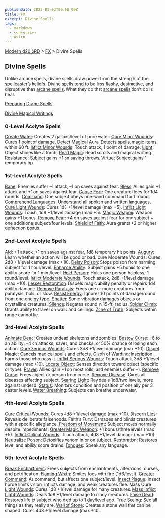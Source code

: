 ```yaml
---
publishDate: 2023-01-02T00:00:00Z
title: FX
excerpt: Divine Spells
tags:
  - markdown
  - conversion
  - Astro
---
```


[Modern d20 SRD](/#modernD20) > [FX](modern-d20-srd-fx-index) > Divine Spells

## Divine Spells

Unlike arcane spells, divine spells draw power from the strength of the spellcaster’s beliefs. Divine spells tend to be less flashy, destructive, and disruptive than [arcane spells](modern-d20-srd-fx-arcane-spells). What they do that [arcane spells](modern-d20-srd-fx-arcane-spells) don’t do is heal.

[Preparing Divine Spells](modern-d20-srd-fx-preparing-divine-spells)

[Divine Magical Writings](modern-d20-srd-fx-divine-magical-writings)

### 0-Level Acolyte Spells

[Create Water](modern-d20-srd-fx-create-water): Creates 2 gallons/level of pure water.
[Cure Minor Wounds](modern-d20-srd-fx-cure-minor-wounds): Cures 1 point of damage.
[Detect Magical Aura](modern-d20-srd-fx-detect-magical-aura): Detects spells, magic items within 60 ft.
[Inflict Minor Wounds](modern-d20-srd-fx-inflict-minor-wounds): Touch attack, 1 point of damage.
[Light](modern-d20-srd-fx-light): Object shines like a torch.
[Read Magic](modern-d20-srd-fx-read-magic): Read scrolls and magical writing.
[Resistance](modern-d20-srd-fx-resistance): Subject gains +1 on saving throws.
[Virtue](modern-d20-srd-fx-virtue): Subject gains 1 temporary hp.

### 1st-level Acolyte Spells

[Bane](modern-d20-srd-fx-bane): Enemies suffer –1 attack, –1 on saves against fear.
[Bless](modern-d20-srd-fx-bless): Allies gain +1 attack and +1 on saves against fear.
[Cause Fear](modern-d20-srd-fx-cause-fear): One creature flees for 1d4 rounds.
[Command](modern-d20-srd-fx-command): One subject obeys one-word command for 1 round.
[Comprehend Languages](modern-d20-srd-fx-comprehend-languages): Understand all spoken and written languages.
[Cure Light Wounds](modern-d20-srd-fx-cure-light-wounds): Cures 1d8 +1/level damage (max +5).
[Inflict Light Wounds](modern-d20-srd-fx-inflict-light-wounds): Touch, 1d8 +1/level damage (max +5).
[Magic Weapon](modern-d20-srd-fx-magic-weapon): Weapon gains +1 bonus.
[Remove Fear](modern-d20-srd-fx-remove-fear): +4 on saves against fear for one subject + one additional subject/four levels.
[Shield of Faith](modern-d20-srd-fx-shield-of-faith): Aura grants +2 or higher deflection bonus.

### 2nd-Level Acolyte Spells

[Aid](modern-d20-srd-fx-aid): +1 attack, +1 on saves against fear, 1d8 temporary hit points.
[Augury](modern-d20-srd-fx-augury): Learn whether an action will be good or bad.
[Cure Moderate Wounds](modern-d20-srd-fx-cure-moderate-wounds): Cures 2d8 +1/level damage (max +10).
[Delay Poison](modern-d20-srd-fx-delay-poison): Stops poison from harming subject for 1 hour/level.
[Enhance Ability](modern-d20-srd-fx-enhance-ability): Subject gains +5 bonus to one ability score for 1 min./level.
[Hold Person](modern-d20-srd-fx-hold-person): Holds one person helpless; 1 round/level.
[Inflict Moderate Wounds](modern-d20-srd-fx-inflict-moderate-wounds): Touch attack, 2d8 +1/level damage (max +10).
[Lesser Restoration](modern-d20-srd-fx-lesser-restoration): Dispels magic ability penalty or repairs 1d4 ability damage.
[Remove Paralysis](modern-d20-srd-fx-remove-paralysis): Frees one or more creatures from paralysis, hold, or slow.
[Resist Energy](modern-d20-srd-fx-resist-energy): Ignores 10 points of damage/round from one energy type.
[Shatter](modern-d20-srd-fx-shatter): Sonic vibration damages objects or crystalline creatures.
[Silence](modern-d20-srd-fx-silence): Negates sound in 15-ft: radius.
[Spider Climb](modern-d20-srd-fx-spider-climb): Grants ability to travel on walls and ceilings.
[Zone of Truth](modern-d20-srd-fx-zone-of-truth): Subjects within range cannot lie.

### 3rd-level Acolyte Spells

[Animate Dead](modern-d20-srd-fx-animate-dead): Creates undead skeletons and zombies.
[Bestow Curse](modern-d20-srd-fx-bestow-curse): –6 to an ability; –4 on attacks, saves, and checks; or 50% chance of losing each action.
[Cure Serious Wounds](modern-d20-srd-fx-cure-serious-wounds): Cures 3d8 +1/level damage (max +10).
[Dispel Magic](modern-d20-srd-fx-dispel-magic): Cancels magical spells and effects.
[Glyph of Warding](modern-d20-srd-fx-glyph-of-warding): Inscription harms those who pass it.
[Inflict Serious Wounds](modern-d20-srd-fx-inflict-serious-wounds): Touch attack, 3d8 +1/level damage (max +10).
[Locate Object](modern-d20-srd-fx-locate-object): Senses direction toward object (specific or type).
[Prayer](modern-d20-srd-fx-prayer): Allies gain +1 on most rolls, and enemies suffer –1.
[Remove Curse](modern-d20-srd-fx-remove-curse): Frees object or person from curse.
[Remove Disease](modern-d20-srd-fx-remove-disease): Cures all diseases affecting subject.
[Searing Light](modern-d20-srd-fx-searing-light): Ray deals 1d8/two levels, more against undead.
[Status](modern-d20-srd-fx-status): Monitors condition and position of one ally per 3 caster levels.
[Water Breathing](modern-d20-srd-fx-water-breathing): Subjects can breathe underwater.

### 4th-level Acolyte Spells

[Cure Critical Wounds](modern-d20-srd-fx-cure-critical-wounds): Cures 4d8 +1/level damage (max +10).
[Discern Lies](modern-d20-srd-fx-discern-lies): Reveals deliberate falsehoods.
[Faith’s Fury](modern-d20-srd-fx-faiths-fury): Damages and blinds creatures with a specific allegiance.
[Freedom of Movement](modern-d20-srd-fx-freedom-of-movement): Subject moves normally despite impediments.
[Greater Magic Weapon](modern-d20-srd-fx-greater-magic-weapon): +1 bonus/three levels (max +5).
[Inflict Critical Wounds](modern-d20-srd-fx-inflict-critical-wounds): Touch attack, 4d8 +1/level damage (max +10).
[Neutralize Poison](modern-d20-srd-fx-neutralize-poison): Detoxifies venom in or on subject.
[Restoration](modern-d20-srd-fx-restoration): Restores level and ability score drains.
[Tongues](modern-d20-srd-fx-tongues): Speak any language.

### 5th-level Acolyte Spells

[Break Enchantment](modern-d20-srd-fx-break-enchantment): Frees subjects from enchantments, alterations, curses, and petrification.
[Flaming Wrath](modern-d20-srd-fx-flaming-wrath): Smites foes with fire (1d6/level).
[Greater Command](modern-d20-srd-fx-greater-command): As command, but affects one subject/level.
[Insect Plague](modern-d20-srd-fx-insect-plague): Insect horde limits vision, inflicts damage, and weak creatures flee.
[Mass Cure Light Wounds](modern-d20-srd-fx-mass-cure-light-wounds): Cures 1d8 +1/level damage for many creatures.
[Mass Inflict Light Wounds](modern-d20-srd-fx-mass-inflict-light-wounds): Deals 1d8 +1/level damage to many creatures.
[Raise Dead](modern-d20-srd-fx-raise-dead): Restores life to subject who died up to 1 day/level ago.
[True Seeing](modern-d20-srd-fx-true-seeing): See all things as they really are.
[Wall of Stone](modern-d20-srd-fx-wall-of-stone): Creates a stone wall that can be shaped: Cures 4d8 +1/level damage (max +10).
